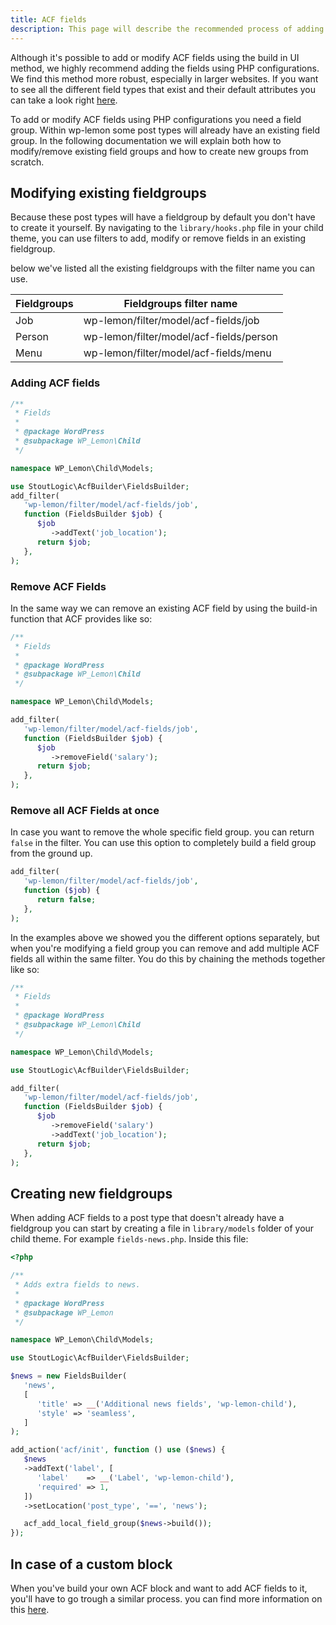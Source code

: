 ```yaml
---
title: ACF fields
description: This page will describe the recommended process of adding additional field groups using ACF builder.
---
```


Although it's possible to add or modify ACF fields using the build in UI method, we highly recommend adding the fields using PHP configurations. We find this method more robust, especially in larger websites.
If you want to see all the different field types that exist and their default attributes you can take a look right [here](https://github.com/StoutLogic/acf-builder/wiki/field-types).

To add or modify ACF fields using PHP configurations you need a field group. Within wp-lemon some post types will already have an existing field group. 
In the following documentation we will explain both how to modify/remove existing field groups and how to create new groups from scratch.




## Modifying existing fieldgroups
Because these post types will have a fieldgroup by default you don't have to create it yourself. 
By navigating to the `library/hooks.php` file in your child theme, you can use filters to add, modify or remove fields in an existing fieldgroup.

below we've listed all the existing fieldgroups with the filter name you can use.

| **Fieldgroups**          | **Fieldgroups filter name**    |
|------------------------|------------------------|
| Job                    | wp-lemon/filter/model/acf-fields/job  |
| Person                 | wp-lemon/filter/model/acf-fields/person  |
| Menu                   | wp-lemon/filter/model/acf-fields/menu  |


### Adding ACF fields
```php 
/**
 * Fields
 *
 * @package WordPress
 * @subpackage WP_Lemon\Child
 */

namespace WP_Lemon\Child\Models;

use StoutLogic\AcfBuilder\FieldsBuilder;
add_filter(
   'wp-lemon/filter/model/acf-fields/job',
   function (FieldsBuilder $job) {
      $job
         ->addText('job_location');
      return $job;
   },
);
```

### Remove ACF Fields
In the same way we can remove an existing ACF field by using the build-in function that ACF provides like so:
```php
/**
 * Fields
 *
 * @package WordPress
 * @subpackage WP_Lemon\Child
 */

namespace WP_Lemon\Child\Models;

add_filter(
   'wp-lemon/filter/model/acf-fields/job',
   function (FieldsBuilder $job) {
      $job
         ->removeField('salary');
      return $job;
   },
);
```

### Remove all ACF Fields at once
In case you want to remove the whole specific field group. you can return `false` in the filter.
You can use this option to completely build a field group from the ground up.

```php
add_filter(
   'wp-lemon/filter/model/acf-fields/job',
   function ($job) {
      return false;
   },
);
```


In the examples above we showed you the different options separately, but when you're modifying a field group you can remove and add multiple ACF fields all within the same filter. You do this by chaining the methods together like so:
```php 
/**
 * Fields
 *
 * @package WordPress
 * @subpackage WP_Lemon\Child
 */

namespace WP_Lemon\Child\Models;

use StoutLogic\AcfBuilder\FieldsBuilder;

add_filter(
   'wp-lemon/filter/model/acf-fields/job',
   function (FieldsBuilder $job) {
      $job
         ->removeField('salary')
         ->addText('job_location');
      return $job;
   },
);
```






## Creating new fieldgroups
When adding ACF fields to a post type that doesn't already have a fieldgroup you can start by creating a file in `library/models` folder of your child theme.
For example `fields-news.php`. Inside this file:

```php 
<?php

/**
 * Adds extra fields to news.
 *
 * @package WordPress
 * @subpackage WP_Lemon
 */

namespace WP_Lemon\Child\Models;

use StoutLogic\AcfBuilder\FieldsBuilder;

$news = new FieldsBuilder(
   'news',
   [
      'title' => __('Additional news fields', 'wp-lemon-child'),
      'style' => 'seamless',
   ]
);

add_action('acf/init', function () use ($news) {
   $news
   ->addText('label', [
      'label'    => __('Label', 'wp-lemon-child'),
      'required' => 1,
   ])
   ->setLocation('post_type', '==', 'news');

   acf_add_local_field_group($news->build());
});
```

## In case of a custom block
When you've build your own ACF block and want to add ACF fields to it, you'll have to go trough a similar process. you can find more information on this  [here](/blocks/add-blocks#block-with-custom-acf-fields).

